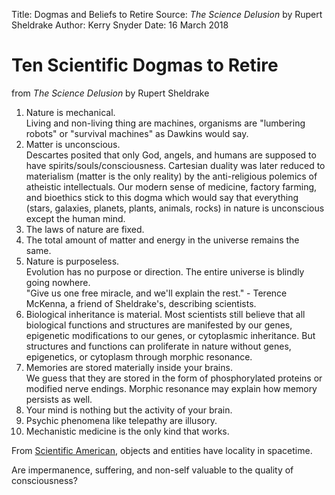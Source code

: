 Title: Dogmas and Beliefs to Retire
Source: *The Science Delusion* by Rupert Sheldrake
Author: Kerry Snyder
Date: 16 March 2018

# Ten Scientific Dogmas to Retire
from *The Science Delusion* by Rupert Sheldrake

1. Nature is mechanical.  
Living and non-living thing are machines, organisms are "lumbering robots" or "survival machines" as Dawkins would say.
2. Matter is unconscious.  
Descartes posited that only God, angels, and humans are supposed to have spirits/souls/consciousness. Cartesian duality was later reduced to materialism (matter is the only reality) by the anti-religious polemics of atheistic intellectuals. Our modern sense of medicine, factory farming, and bioethics stick to this dogma which would say that everything (stars, galaxies, planets, plants, animals, rocks) in nature is unconscious except the human mind.
3. The laws of nature are fixed.
4. The total amount of matter and energy in the universe remains the same.
5. Nature is purposeless.  
Evolution has no purpose or direction. The entire universe is blindly going nowhere.  
"Give us one free miracle, and we'll explain the rest." - Terence McKenna, a friend of Sheldrake's, describing scientists.
6. Biological inheritance is material.
Most scientists still believe that all biological functions and structures are manifested by our genes, epigenetic modifications to our genes, or cytoplasmic inheritance. But structures and functions can proliferate in nature without genes, epigenetics, or cytoplasm through morphic resonance.
7. Memories are stored materially inside your brains.  
We guess that they are stored in the form of phosphorylated proteins or modified nerve endings. Morphic resonance may explain how memory persists as well.
8. Your mind is nothing but the activity of your brain.
9. Psychic phenomena like telepathy are illusory.
10. Mechanistic medicine is the only kind that works.

From [Scientific American](https://www.scientificamerican.com/article/how-einstein-revealed-the-universe-s-strange-nonlocality/), objects and entities have locality in spacetime.

Are impermanence, suffering, and non-self valuable to the quality of consciousness?
